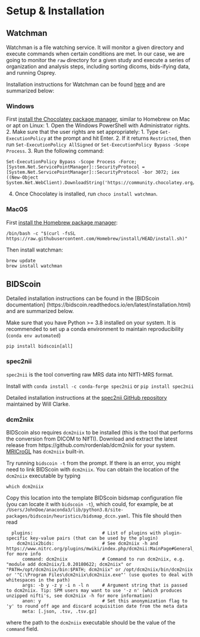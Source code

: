 # Setup & Installation

## Watchman
Watchman is a file watching service. It will monitor a given directory and execute commands when certain conditions are met. In our case, we are going to monitor the `raw` directory for a given study and execute a series of organization and analysis steps, including sorting dicoms, bids-ifying data, and running Osprey. 

Installation instructions for Watchman can be found [here](https://facebook.github.io/watchman/docs/install.html) and are summarized below:

### Windows
First [install the Chocolatey package manager](https://chocolatey.org/install), similar to Homebrew on Mac or apt on Linux:
1. Open the Windows PowerShell with Administrator rights.
2. Make sure that the user rights are set appropriately:
	1. Type `Get-ExecutionPolicy` at the prompt and hit Enter.
	2. If it returns `Restricted`, then run `Set-ExecutionPolicy AllSigned` or `Set-ExecutionPolicy Bypass -Scope Process`.
3. Run the following command:
```
Set-ExecutionPolicy Bypass -Scope Process -Force; [System.Net.ServicePointManager]::SecurityProtocol = [System.Net.ServicePointManager]::SecurityProtocol -bor 3072; iex ((New-Object System.Net.WebClient).DownloadString('https://community.chocolatey.org/install.ps1'))
```
4. Once Chocolatey is installed, run `choco install watchman`.

### MacOS
First [install the Homebrew package manager]():
```
/bin/bash -c "$(curl -fsSL https://raw.githubusercontent.com/Homebrew/install/HEAD/install.sh)"
```
Then install watchman:
```
brew update
brew install watchman
```

## BIDScoin

Detailed installation instructions can be found in the [BIDScoin documentation] (https://bidscoin.readthedocs.io/en/latest/installation.html) and are summarized below.

Make sure that you have Python >= 3.8 installed on your system. It is recommended to set up a conda environment to maintain reproducibility (```conda env automated```)

```
pip install bidscoin[all] 
```

### spec2nii

`spec2nii` is the tool converting raw MRS data into NIfTI-MRS format.

Install with
```conda install -c conda-forge spec2nii```
or
```pip install spec2nii```

Detailed installation instructions at the [spec2nii GitHub repository](https://github.com/wtclarke/spec2nii) maintained by Will Clarke.

### dcm2niix

BIDScoin also requires `dcm2niix` to be installed (this is the tool that performs the conversion from DICOM to NIfTI). Download and extract the latest release from https://github.com/rordenlab/dcm2niix for your system. [MRICroGL](https://github.com/rordenlab/MRIcroGL) has `dcm2niix` built-in.

Try running `bidscoin -t` from the prompt. If there is an error, you might need to link BIDScoin with `dcm2niix`. You can obtain the location of the `dcm2niix` executable by typing
```
which dcm2niix
```
Copy this location into the template BIDScoin bidsmap configuration file (you can locate it with `bidscoin -t`), which could, for example, be at `/Users/JohnDoe/anaconda3/lib/python3.8/site-packages/bidscoin/heuristics/bidsmap_dccn.yaml`. This file should then read

```
  plugins:                          # List of plugins with plugin-specific key-value pairs (that can be used by the plugin)
    dcm2niix2bids:                  # See dcm2niix -h and https://www.nitrc.org/plugins/mwiki/index.php/dcm2nii:MainPage#General_Usage for more info
      command: dcm2niix             # Command to run dcm2niix, e.g. "module add dcm2niix/1.0.20180622; dcm2niix" or "PATH=/opt/dcm2niix/bin:$PATH; dcm2niix" or /opt/dcm2niix/bin/dcm2niix or '"C:\Program Files\dcm2niix\dcm2niix.exe"' (use quotes to deal with whitespaces in the path)
      args: -b y -z y -i n -l n     # Argument string that is passed to dcm2niix. Tip: SPM users may want to use '-z n' (which produces unzipped nifti's, see dcm2niix -h for more information)
      anon: y                       # Set this anonymization flag to 'y' to round off age and discard acquisition date from the meta data
      meta: [.json, .tsv, .tsv.gz]

```

where the path to the `dcm2niix` executable should be the value of the `command` field.

